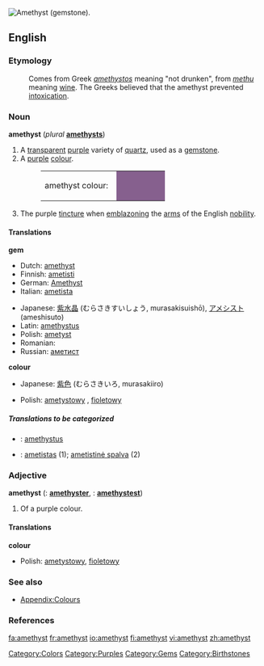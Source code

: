 [[Image:Amethyst by alexfurr.jpg|thumb|right|Amethyst (gemstone).]]
{{wikipedia}}
==English==

===Etymology===
:Comes from Greek ''[[amethystos]]'' meaning "not drunken", from ''[[methu]]'' meaning [[wine]]. The Greeks believed that the amethyst prevented [[intoxication]].

===Noun===
'''amethyst'''  (''plural'' '''[[amethysts]]''')

# A [[transparent]] [[purple]] variety of [[quartz]], used as a [[gemstone]].
# A [[purple]] [[colour]].
#:<table><tr><td>amethyst colour: &nbsp;</td><td bgcolor="#86608E" width="80">&nbsp; </td></tr></table>
# {{heraldry}} The purple [[tincture]] when [[emblazon]]ing the [[arms]] of the English [[nobility]].

====Translations====
'''gem'''
{{top}}
*Dutch: [[amethyst]] {{m}}
*Finnish: [[ametisti]]
*German: [[Amethyst]] {{m}}
*Italian: [[ametista]] {{f}}
{{mid}}
*Japanese: [[紫水晶]] (むらさきすいしょう, murasakisuishō), [[アメシスト]] (ameshisuto)
*Latin: [[amethystus]] {{f}}
*Polish: [[ametyst]] {{m}}
*Romanian: {{trad|ro|ametist}} {{n}}
*Russian: [[аметист]] {{m}}
{{bottom}}

'''colour'''
{{top}}
*Japanese: [[紫色]] (むらさきいろ, murasakiiro)
{{mid}}
*Polish: [[ametystowy]] {{m}}, [[fioletowy]] {{m}}
{{bottom}}

=====Translations to be categorized=====
{{checktrans}}
<!--Remove this section once all of the translations below have been moved into the tables above.-->
*{{ttbc|Latin}}: [[amethystus]] {{f}}
*{{ttbc|Lithuanian}}: [[ametistas]] {{m}} (1); [[ametistinė spalva]] {{f}} (2)

===Adjective===
'''amethyst'''  ({{compar}}: '''[[amethyster]]''', {{superl}}: '''[[amethystest]]''')

# Of a purple colour.

====Translations====
'''colour'''
{{top}}
{{mid}}
*Polish: [[ametystowy]], [[fioletowy]]
{{bottom}}

===See also===
*[[Wiktionary Appendix:Colours|Appendix:Colours]]

===References===
{{R:Heraldry 1862}}

[[Category:Colors]]
[[Category:Purples]]
[[Category:Gems]]
[[Category:Birthstones]]

[[fa:amethyst]]
[[fr:amethyst]]
[[io:amethyst]]
[[fi:amethyst]]
[[vi:amethyst]]
[[zh:amethyst]]